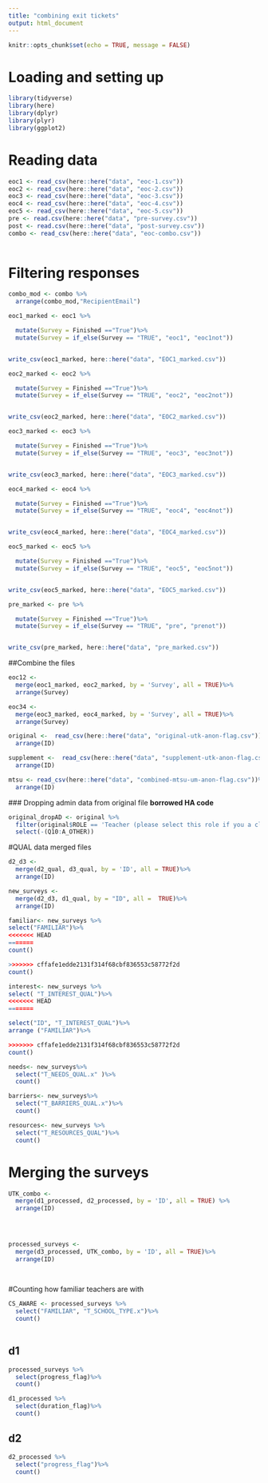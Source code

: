 ```yaml
---
title: "combining exit tickets"
output: html_document
---
```


```r
knitr::opts_chunk$set(echo = TRUE, message = FALSE)
```

# Loading and setting up

```r
library(tidyverse)
library(here)
library(dplyr)
library(plyr)
library(ggplot2)
```

# Reading data

```r
eoc1 <- read_csv(here::here("data", "eoc-1.csv"))
eoc2 <- read_csv(here::here("data", "eoc-2.csv"))
eoc3 <- read_csv(here::here("data", "eoc-3.csv"))
eoc4 <- read_csv(here::here("data", "eoc-4.csv"))
eoc5 <- read_csv(here::here("data", "eoc-5.csv"))
pre <- read.csv(here::here("data", "pre-survey.csv"))
post <- read.csv(here::here("data", "post-survey.csv"))
combo <- read_csv(here::here("data", "eoc-combo.csv"))
  
```

# Filtering responses
```r
combo_mod <- combo %>%
  arrange(combo_mod,"RecipientEmail")
```


```r
eoc1_marked <- eoc1 %>% 

  mutate(Survey = Finished =="True")%>%
  mutate(Survey = if_else(Survey == "TRUE", "eoc1", "eoc1not"))        


write_csv(eoc1_marked, here::here("data", "EOC1_marked.csv"))
```

```r
eoc2_marked <- eoc2 %>% 

  mutate(Survey = Finished =="True")%>%
  mutate(Survey = if_else(Survey == "TRUE", "eoc2", "eoc2not"))        


write_csv(eoc2_marked, here::here("data", "EOC2_marked.csv"))
```

```r
eoc3_marked <- eoc3 %>% 

  mutate(Survey = Finished =="True")%>%
  mutate(Survey = if_else(Survey == "TRUE", "eoc3", "eoc3not"))        


write_csv(eoc3_marked, here::here("data", "EOC3_marked.csv"))
```

```r
eoc4_marked <- eoc4 %>% 

  mutate(Survey = Finished =="True")%>%
  mutate(Survey = if_else(Survey == "TRUE", "eoc4", "eoc4not"))        


write_csv(eoc4_marked, here::here("data", "EOC4_marked.csv"))
```

```r
eoc5_marked <- eoc5 %>% 

  mutate(Survey = Finished =="True")%>%
  mutate(Survey = if_else(Survey == "TRUE", "eoc5", "eoc5not"))        


write_csv(eoc5_marked, here::here("data", "EOC5_marked.csv"))
```

```r
pre_marked <- pre %>% 

  mutate(Survey = Finished =="True")%>%
  mutate(Survey = if_else(Survey == "TRUE", "pre", "prenot"))        


write_csv(pre_marked, here::here("data", "pre_marked.csv"))
```


##Combine the files 
```r
eoc12 <- 
  merge(eoc1_marked, eoc2_marked, by = 'Survey', all = TRUE)%>%
  arrange(Survey)
```

```r
eoc34 <- 
  merge(eoc3_marked, eoc4_marked, by = 'Survey', all = TRUE)%>%
  arrange(Survey)
```


```r
original <-  read_csv(here::here("data", "original-utk-anon-flag.csv"))%>%
  arrange(ID)

supplement <-  read_csv(here::here("data", "supplement-utk-anon-flag.csv"))%>%
  arrange(ID)

mtsu <- read_csv(here::here("data", "combined-mtsu-um-anon-flag.csv"))%>%
  arrange(ID)

```
  ### Dropping admin data from original file
  **borrowed HA code**
```r
original_dropAD <- original %>% 
  filter(original$ROLE == 'Teacher (please select this role if you a classroom teacher, STEM/STEAM lab teacher, librarian/media specialist, or are in another instructional role)') %>%
  select(-(Q10:A_OTHER))
```


#QUAL data merged files
```r
d2_d3 <- 
  merge(d2_qual, d3_qual, by = 'ID', all = TRUE)%>%
  arrange(ID)

```
```r
new_surveys <-
  merge(d2_d3, d1_qual, by = "ID", all =  TRUE)%>%
  arrange(ID)
```
```r
familiar<- new_surveys %>%
select("FAMILIAR")%>%
<<<<<<< HEAD
=======
count()

>>>>>>> cffafe1edde2131f314f68cbf836553c58772f2d
count()

```
```r
interest<- new_surveys %>%
select( "T_INTEREST_QUAL")%>%
<<<<<<< HEAD
=======

select("ID", "T_INTEREST_QUAL")%>%
arrange ("FAMILIAR")%>%

>>>>>>> cffafe1edde2131f314f68cbf836553c58772f2d
count()
```
```r
needs<- new_surveys%>%
  select("T_NEEDS_QUAL.x" )%>%
  count()
```
```r
barriers<- new_surveys%>%
  select("T_BARRIERS_QUAL.x")%>%
  count()
``` 
```r
resources<- new_surveys %>%
  select("T_RESOURCES_QUAL")%>%
  count()
```






  
# Merging the surveys
```r
UTK_combo <- 
  merge(d1_processed, d2_processed, by = 'ID', all = TRUE) %>% 
  arrange(ID)


  
```
```r
processed_surveys <-
  merge(d3_processed, UTK_combo, by = 'ID', all = TRUE)%>%
  arrange(ID)
  
 
```
#Counting how familiar teachers are with 
```r
CS_AWARE <- processed_surveys %>%
  select("FAMILIAR", "T_SCHOOL_TYPE.x")%>%
  count()
  
```

## d1

```r
processed_surveys %>% 
  select(progress_flag)%>%
  count()
```
```r
d1_processed %>% 
  select(duration_flag)%>%
  count()
```

## d2

```r
d2_processed %>% 
  select("progress_flag")%>%
  count()
```



